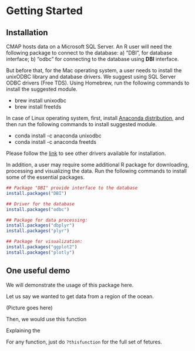 # Getting Started

## Installation

CMAP hosts data on a Microsoft SQL Server. An R user will need the following
package to connect to the database: a) “DBI”, for database interface; b) “odbc”
for connecting to the database using **DBI** interface.

But before that, for the Mac operating system, a user needs to install the
unixODBC library and database drivers. We suggest using SQL Server ODBC drivers
(Free TDS). Using Homebrew, run the following commands to install the suggested
module.


+ brew install unixodbc
+ brew install freetds


In case of Linux operating system, first, install [Anaconda
distribution](https://www.anaconda.com/distribution/#linux), and then run the
following commands to install suggested module.

+ conda install -c anaconda unixodbc
+ conda install -c anaconda freetds


Please follow the [link](https://db.rstudio.com/best-practices/drivers/) to see
other drivers available for installation.

In addition, a user may require some additional R package for downloading,
processing and visualizing the data. Run the following commands to install some
of the essential packages.

```r
## Package "DBI" provide interface to the database
install.packages("DBI")

## Driver for the database
install.packages("odbc")

## Package for data processing:
install.packages("dbplyr")  
install.packages("plyr")

## Package for visualization:
install.packages("ggplot2")
install.packages("plotly")

```


## One useful demo

We will demonstrate the usage of this package here.

Let us say we wanted to get data from a region of the ocean.

(Picture goes here)

Then, we would use this function


Explaining the 


For any function, just do `?thisfunction` for the full set of fetures.

